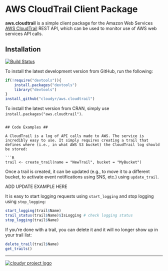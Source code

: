 # AWS CloudTrail Client Package #

**aws.cloudtrail** is a simple client package for the Amazon Web Services [AWS CloudTrail](http://aws.amazon.com/awscloudtrail/) REST API, which can be used to monitor use of AWS web services API calls.

## Installation ##

[![Build Status](https://travis-ci.org/leeper/aws.cloudtrail.png?branch=master)](https://travis-ci.org/leeper/aws.cloudtrail)

To install the latest development version from GitHub, run the following:

```R
if(!require("devtools")){
    install.packages("devtools")
    library("devtools")
}
install_github("cloudyr/aws.cloudtrail")
```

To install the latest version from CRAN, simply use `install.packages("aws.cloudtrail")`.
```

## Code Examples ##

A CloudTrail is a log of API calls made to AWS. The service is incredibly easy to use. It simply requires creating a trail that defines where (i.e., in what AWS S3 bucket) the CloudTrail log should be stored:

```R
trail <- create_trail(name = "NewTrail", bucket = "MyBucket")
```

Once a trail is created, it can be updated (e.g., to move it to a different bucket, to activate event notifications using SNS, etc.) using `update_trail`.

ADD UPDATE EXAMPLE HERE

It is easy to start logging requests using `start_logging` and stop logging using `stop_logging`:

```R
start_logging(trail$Name)
trail_status(trail$Name)$IsLogging # check logging status
stop_logging(trail$Name)
```

If you're done with a trail, you can delete it and it will no longer show up in your trail list:

```R
delete_trail(trail$Name)
get_trails()
```

---
[![cloudyr project logo](http://i.imgur.com/JHS98Y7.png)](https://github.com/cloudyr)
